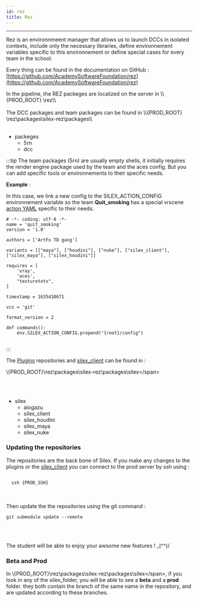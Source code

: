 ```yaml
---
id: rez
title: Rez
---
```



---

Rez is an environnmeent manager that allows us to launch DCCs in isolated contexts, include only the necessary libraries, define environnement variables specific to this environnement or define special cases for every team in the school.

Every thing can be found in the documentation on GitHub : [https://github.com/AcademySoftwareFoundation/rez](https://github.com/AcademySoftwareFoundation/rez)

<span>
  In the pipeline, the REZ packeges are localized on the server in \\{PROD_ROOT}
  \rez\\
</span>

<br />
<br />

<span>
  The DCC packages and team packages can be found in \\{PROD_ROOT}
  \rez\packages\silex-rez\packages\\
</span>

<br />
<br />

- packeges
  - 5rn
  - dcc

:::tip
The team packages (5rn) are usually empty shells, it initially requires the render engine package used by the team and the aces config. But you can add specific tools or environnements to their specific needs.

**Example** :

In this case, we link a new config to the SILEX_ACTION_CONFIG environnement variable so the team **Quit_smoking** has a special vrscene [action YAML](../Client/action-definition.mdx) specific to their needs.

```
# -*- coding: utf-8 -*-
name = 'quit_smoking'
version = '1.0'

authors = ['ArtFx TD gang']

variants = [["maya"], ["houdini"], ["nuke"], ["silex_client"], ["silex_maya"], ["silex_houdini"]]

requires = [
    'vray',
    'aces',
    "texturetotx",
]

timestamp = 1635410671

vcs = 'git'

format_version = 2

def commands():
    env.SILEX_ACTION_CONFIG.prepend("{root}/config")


```

:::

The [Plugins](../../Silex/Plugins/Plugins.md) repositories and [silex_client](../../Silex/Client/client.md) can be found in :

<span>\\{PROD_ROOT}\rez\packages\silex-rez\packages\silex\</span>

<br />
<br />

- silex
  - aiogazu
  - silex_client
  - silex_houdini
  - silex_maya
  - silex_nuke

### Updating the repositories

The repositories are the back bone of Silex. If you make any changes to the plugins or the [silex_client](../../Silex/Client/client.md) you can connect to the prod server by ssh using :

<code>
  <span>ssh {PROD_SSH}</span>
</code>

<br />
<br />

Then update the the repositories using the git command :

<code>git submodule update --remote</code>

<br />
<br />

The student will be able to enjoy your awsome new features ! \_(^^)/

### Beta and Prod

In <span>\\{PROD_ROOT}\rez\packages\silex-rez\packages\silex\</span>, if you look in any of the silex_folder, you will be able to see a **beta** and a **prod** folder. they both contain the branch of the same name in the repository, and are updated according to these branches.
